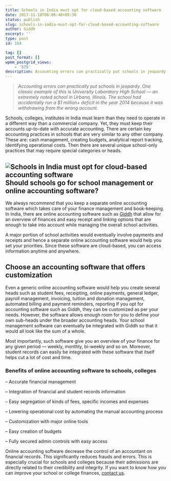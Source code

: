 ```yaml
---
title: Schools in India must opt for cloud-based accounting software
date: 2017-11-10T06:06:40+05:30
status: publish
slug: schools-in-india-must-opt-for-cloud-based-accounting-software
author: Giddh
excerpt: ''
type: post
id: 154

tag: []
post_format: []
wpmm_postgrid_views:
    - '575'
description: Accounting errors can practically put schools in jeopardy. One classic example of this is University Laboratory High School — an extremely
---
```

> *Accounting errors can practically put schools in jeopardy. One classic example of this is University Laboratory High School — an extremely noted school in Urbana, Illinois. The school had accidentally run a $1 million+ deficit in the year 2014 because it was withdrawing from the wrong account.*

Schools, colleges, institutes in India must learn than they need to operate in a different way than a commercial company. Yet, they must keep their accounts up-to-date with accurate accounting. There are certain key accounting practices in schools that are very similar to any other company. These are: cash management, creating budgets, analytical report tracking, identifying operational costs. Then there are several unique school-only practices that may require special categories or heads.

<img class="wp-block-image size-large" src = "../../img/blog/1_WfE-2lCjU5VNO7C63XDPVg.webp" alt="Schools in India must opt for cloud-based accounting software" />Should schools go for school management or online accounting software?
----------------------------------------------------------------------

We always recommend that you keep a separate online accounting software which takes care of your finance management and book-keeping. In India, there are online accounting software such as [Giddh](https://giddh.com) that allow for an overview of finances and easy receipt and linking options that are enough to take into account while managing the overall school activities.

A major portion of school activities would eventually involve payments and receipts and hence a separate online accounting software would help you set your priorities. Since these software are cloud-based, you can access information anytime and anywhere.

Choose an accounting software that offers customization
-------------------------------------------------------

Even a generic online accounting software would help you create several heads such as student fees, receipting, online payments, general ledger, payroll management, invoicing, tuition and donation management, automated billing and payment reminders, reporting If you opt for accounting software such as Giddh, they can be customized as per your needs. However, the software allows enough room for you to define your own sub-heads under the broader accounting heads. Your school management software can eventually be integrated with Giddh so that it would all look like the sum of a whole.

Most importantly, such software give you an overview of your finance for any given period — weekly, monthly, bi-weekly and so on. Moreover, student records can easily be integrated with these software that itself helps cut a lot of cost and time.

### **Benefits of online accounting software to schools, colleges**

– Accurate financial management

– Integration of financial and student records information

– Easy segregation of kinds of fees, specific incomes and expenses

– Lowering operational cost by automating the manual accounting process

– Customization with major online tools

– Easy creation of budgets

– Fully secured admin controls with easy access

Online accounting software decrease the control of an accountant on financial records. This significantly reduces frauds and errors. This is especially crucial for schools and colleges because their admissions are directly related to their credibility and integrity. If you want to know how you can improve your school or college finances, [contact us](https://giddh.com).